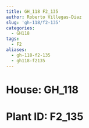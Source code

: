 ```yaml
---
title: GH_118 F2_135
author: Roberto Villegas-Diaz
slug: 'gh-118/f2-135'
categories:
  - GH118
tags:
  - F2
aliases:
  - gh-118-f2-135
  - gh118-f2135
---
```


# **House**: GH_118
# **Plant ID**: F2_135
